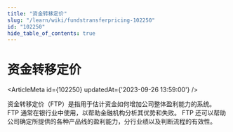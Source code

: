 ```yaml
---
title: "资金转移定价"
slug: "/learn/wiki/fundstransferpricing-102250"
id: "102250"
hide_table_of_contents: true
---
```



# 资金转移定价

<ArticleMeta id={102250} updatedAt={'2023-09-26 13:59:00'} />
<div className='border-solid border-b border-t-0 my-4 border-[var(--ifm-color-gray-300)]' />

资金转移定价（FTP）是指用于估计资金如何增加公司整体盈利能力的系统。 FTP 通常在银行业中使用，以帮助金融机构分析其优势和失败。 FTP 还可以帮助公司确定所提供的各种产品线的盈利能力，分行业绩以及判断流程的有效性。

